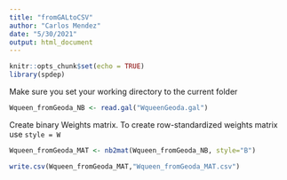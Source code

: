 ```yaml
---
title: "fromGALtoCSV"
author: "Carlos Mendez"
date: "5/30/2021"
output: html_document
---
```


```r
knitr::opts_chunk$set(echo = TRUE)
library(spdep)
```


Make sure you set your working directory to the current folder


```r
Wqueen_fromGeoda_NB <- read.gal("WqueenGeoda.gal")
```

Create binary Weights matrix. To create  row-standardized weights matrix use `style = W`

```r
Wqueen_fromGeoda_MAT <- nb2mat(Wqueen_fromGeoda_NB, style="B")
```


```r
write.csv(Wqueen_fromGeoda_MAT,"Wqueen_fromGeoda_MAT.csv")
```

